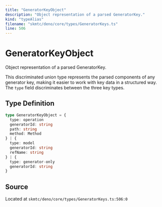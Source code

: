```yaml
---
title: "GeneratorKeyObject"
description: "Object representation of a parsed GeneratorKey."
kind: "typeAlias"
filename: "skmtc/deno/core/types/GeneratorKeys.ts"
line: 506
---
```


# GeneratorKeyObject

Object representation of a parsed GeneratorKey.

This discriminated union type represents the parsed components of any
generator key, making it easier to work with key data in a structured way.
The `type` field discriminates between the three key types.

## Type Definition

```typescript
type GeneratorKeyObject = {
  type: operation
  generatorId: string
  path: string
  method: Method
} | {
  type: model
  generatorId: string
  refName: string
} | {
  type: generator-only
  generatorId: string
}
```

## Source

Located at `skmtc/deno/core/types/GeneratorKeys.ts:506:0`
